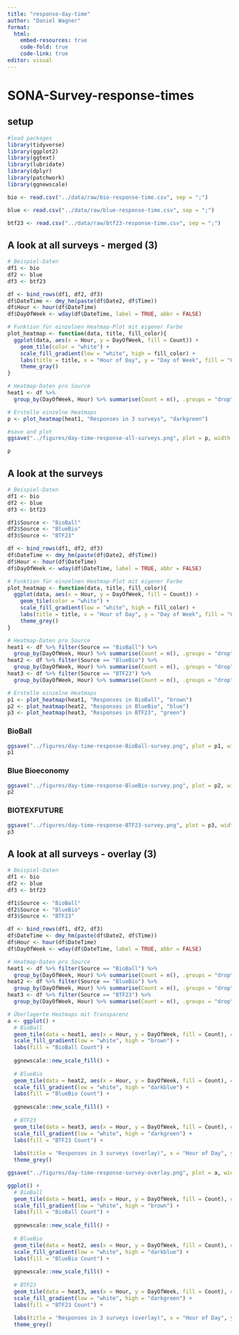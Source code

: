 ```yaml
---
title: "response-day-time"
author: "Daniel Wagner"
format: 
  html:
    embed-resources: true
    code-fold: true
    code-link: true
editor: visual
---
```


# SONA-Survey-response-times

## setup

```r
#load packages
library(tidyverse)
library(ggplot2)
library(ggtext)
library(lubridate)
library(dplyr)
library(patchwork) 
library(ggnewscale) 

```

```r

bio <- read.csv("../data/raw/bio-response-time.csv", sep = ";")

blue <- read.csv("../data/raw/blue-response-time.csv", sep = ";")

btf23 <- read.csv("../data/raw/btf23-response-time.csv", sep = ";")

```

## A look at all surveys - merged (3)

```r

# Beispiel-Daten
df1 <- bio
df2 <- blue
df3 <- btf23

df <- bind_rows(df1, df2, df3)
df$DateTime <- dmy_hm(paste(df$Date2, df$Time))
df$Hour <- hour(df$DateTime)
df$DayOfWeek <- wday(df$DateTime, label = TRUE, abbr = FALSE)

# Funktion für einzelnen Heatmap-Plot mit eigener Farbe
plot_heatmap <- function(data, title, fill_color){
  ggplot(data, aes(x = Hour, y = DayOfWeek, fill = Count)) +
    geom_tile(color = "white") +
    scale_fill_gradient(low = "white", high = fill_color) +
    labs(title = title, x = "Hour of Day", y = "Day of Week", fill = "Count") +
    theme_gray()
}

# Heatmap-Daten pro Source
heat1 <- df %>%
  group_by(DayOfWeek, Hour) %>% summarise(Count = n(), .groups = "drop")

# Erstelle einzelne Heatmaps
p <- plot_heatmap(heat1, "Responses in 3 surveys", "darkgreen")

#save and plot 
ggsave("../figures/day-time-response-all-surveys.png", plot = p, width = 6, height = 4, units = "in", dpi = 300)

p

```

## A look at the surveys

```r

# Beispiel-Daten
df1 <- bio
df2 <- blue
df3 <- btf23

df1$Source <- "BioBall"
df2$Source <- "BlueBio"
df3$Source <- "BTF23"

df <- bind_rows(df1, df2, df3)
df$DateTime <- dmy_hm(paste(df$Date2, df$Time))
df$Hour <- hour(df$DateTime)
df$DayOfWeek <- wday(df$DateTime, label = TRUE, abbr = FALSE)

# Funktion für einzelnen Heatmap-Plot mit eigener Farbe
plot_heatmap <- function(data, title, fill_color){
  ggplot(data, aes(x = Hour, y = DayOfWeek, fill = Count)) +
    geom_tile(color = "white") +
    scale_fill_gradient(low = "white", high = fill_color) +
    labs(title = title, x = "Hour of Day", y = "Day of Week", fill = "Count") +
    theme_grey()
}

# Heatmap-Daten pro Source
heat1 <- df %>% filter(Source == "BioBall") %>%
  group_by(DayOfWeek, Hour) %>% summarise(Count = n(), .groups = "drop")
heat2 <- df %>% filter(Source == "BlueBio") %>%
  group_by(DayOfWeek, Hour) %>% summarise(Count = n(), .groups = "drop")
heat3 <- df %>% filter(Source == "BTF23") %>%
  group_by(DayOfWeek, Hour) %>% summarise(Count = n(), .groups = "drop")

# Erstelle einzelne Heatmaps
p1 <- plot_heatmap(heat1, "Responses in BioBall", "brown")
p2 <- plot_heatmap(heat2, "Responses in BlueBio", "blue")
p3 <- plot_heatmap(heat3, "Responses in BTF23", "green")


```

### BioBall

```r
ggsave("../figures/day-time-response-BioBall-survey.png", plot = p1, width = 6, height = 4, units = "in", dpi = 300)
p1
```

### Blue Bioeconomy

```r
ggsave("../figures/day-time-response-BlueBio-survey.png", plot = p2, width = 6, height = 4, units = "in", dpi = 300)
p2
```

### BIOTEXFUTURE

```r
ggsave("../figures/day-time-response-BTF23-survey.png", plot = p3, width = 6, height = 4, units = "in", dpi = 300)
p3
```

## A look at all surveys - overlay (3)

```r

# Beispiel-Daten
df1 <- bio
df2 <- blue
df3 <- btf23

df1$Source <- "BioBall"
df2$Source <- "BlueBio"
df3$Source <- "BTF23"

df <- bind_rows(df1, df2, df3)
df$DateTime <- dmy_hm(paste(df$Date2, df$Time))
df$Hour <- hour(df$DateTime)
df$DayOfWeek <- wday(df$DateTime, label = TRUE, abbr = FALSE)

# Heatmap-Daten pro Source
heat1 <- df %>% filter(Source == "BioBall") %>%
  group_by(DayOfWeek, Hour) %>% summarise(Count = n(), .groups = "drop")
heat2 <- df %>% filter(Source == "BlueBio") %>%
  group_by(DayOfWeek, Hour) %>% summarise(Count = n(), .groups = "drop")
heat3 <- df %>% filter(Source == "BTF23") %>%
  group_by(DayOfWeek, Hour) %>% summarise(Count = n(), .groups = "drop")

# Überlagerte Heatmaps mit Transparenz
a <- ggplot() +
  # BioBall
  geom_tile(data = heat1, aes(x = Hour, y = DayOfWeek, fill = Count), color = "white", alpha = 0.8) +
  scale_fill_gradient(low = "white", high = "brown") +
  labs(fill = "BioBall Count") +
  
  ggnewscale::new_scale_fill() +
  
  # BlueBio
  geom_tile(data = heat2, aes(x = Hour, y = DayOfWeek, fill = Count), color = "white", alpha = 0.8) +
  scale_fill_gradient(low = "white", high = "darkblue") +
  labs(fill = "BlueBio Count") +
  
  ggnewscale::new_scale_fill() +
  
  # BTF23
  geom_tile(data = heat3, aes(x = Hour, y = DayOfWeek, fill = Count), color = "white", alpha = 0.8) +
  scale_fill_gradient(low = "white", high = "darkgreen") +
  labs(fill = "BTF23 Count") +
  
  labs(title = "Responses in 3 surveys (overlay)", x = "Hour of Day", y = "Day of Week") +
  theme_grey()

ggsave("../figures/day-time-response-survey-overlay.png", plot = a, width = 8, height = 6, units = "in", dpi = 300)

ggplot() +
  # BioBall
  geom_tile(data = heat1, aes(x = Hour, y = DayOfWeek, fill = Count), color = "white", alpha = 0.8) +
  scale_fill_gradient(low = "white", high = "brown") +
  labs(fill = "BioBall Count") +
  
  ggnewscale::new_scale_fill() +
  
  # BlueBio
  geom_tile(data = heat2, aes(x = Hour, y = DayOfWeek, fill = Count), color = "white", alpha = 0.8) +
  scale_fill_gradient(low = "white", high = "darkblue") +
  labs(fill = "BlueBio Count") +
  
  ggnewscale::new_scale_fill() +
  
  # BTF23
  geom_tile(data = heat3, aes(x = Hour, y = DayOfWeek, fill = Count), color = "white", alpha = 0.8) +
  scale_fill_gradient(low = "white", high = "darkgreen") +
  labs(fill = "BTF23 Count") +
  
  labs(title = "Responses in 3 surveys (overlay)", x = "Hour of Day", y = "Day of Week") +
  theme_grey()


```
